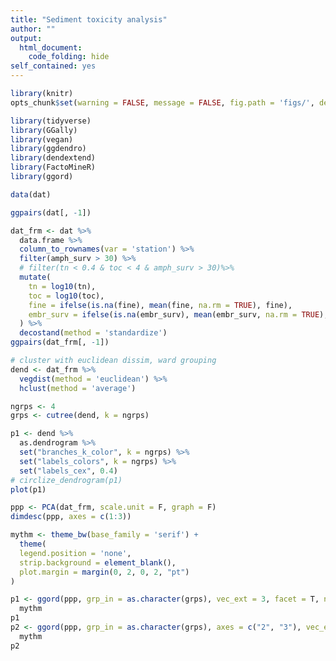 ```yaml
---
title: "Sediment toxicity analysis"
author: ""
output: 
  html_document:
    code_folding: hide
self_contained: yes
---
```


```r
library(knitr)
opts_chunk$set(warning = FALSE, message = FALSE, fig.path = 'figs/', dev.args = list(bg = 'transparent'))
```

```r
library(tidyverse)
library(GGally)
library(vegan)
library(ggdendro)
library(dendextend)
library(FactoMineR)
library(ggord)

data(dat)
```

```r
ggpairs(dat[, -1])

dat_frm <- dat %>% 
  data.frame %>% 
  column_to_rownames(var = 'station') %>%  
  filter(amph_surv > 30) %>% 
  # filter(tn < 0.4 & toc < 4 & amph_surv > 30)%>% 
  mutate(
    tn = log10(tn), 
    toc = log10(toc),
    fine = ifelse(is.na(fine), mean(fine, na.rm = TRUE), fine), 
    embr_surv = ifelse(is.na(embr_surv), mean(embr_surv, na.rm = TRUE), embr_surv)
  ) %>% 
  decostand(method = 'standardize')
ggpairs(dat_frm[, -1])
```

```r
# cluster with euclidean dissim, ward grouping
dend <- dat_frm %>%  
  vegdist(method = 'euclidean') %>% 
  hclust(method = 'average')

ngrps <- 4
grps <- cutree(dend, k = ngrps)

p1 <- dend %>% 
  as.dendrogram %>% 
  set("branches_k_color", k = ngrps) %>%
  set("labels_colors", k = ngrps) %>%
  set("labels_cex", 0.4)
# circlize_dendrogram(p1) 
plot(p1)
```

```r
ppp <- PCA(dat_frm, scale.unit = F, graph = F)
dimdesc(ppp, axes = c(1:3))

mythm <- theme_bw(base_family = 'serif') +
  theme(
  legend.position = 'none', 
  strip.background = element_blank(), 
  plot.margin = margin(0, 2, 0, 2, "pt")
) 

p1 <- ggord(ppp, grp_in = as.character(grps), vec_ext = 3, facet = T, nfac = 4, alpha = 0.8, size = 2, txt = 4, arrow = 0.2) + 
  mythm
p1
p2 <- ggord(ppp, grp_in = as.character(grps), axes = c("2", "3"), vec_ext = 3, facet = T, nfac = 4, alpha = 0.8, size = 2, txt = 4, arrow = 0.2) + 
  mythm
p2
```


